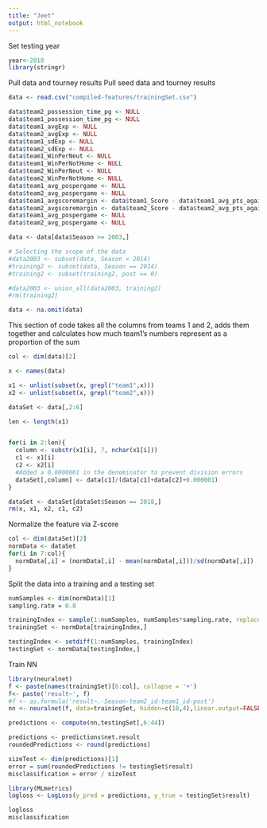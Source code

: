 ```yaml
---
title: "Jeet"
output: html_notebook
---
```


Set testing year
```r
year<-2018
library(stringr)
```


Pull data and tourney results
Pull seed data and tourney results
```r
data <- read.csv("compiled-features/trainingSet.csv")
```

```r
data$team2_possession_time_pg <- NULL
data$team1_possession_time_pg <- NULL
data$team1_avgExp <- NULL
data$team2_avgExp <- NULL
data$team1_sdExp <- NULL
data$team2_sdExp <- NULL
data$team1_WinPerNeut <- NULL
data$team1_WinPerNotHome <- NULL
data$team2_WinPerNeut <- NULL
data$team2_WinPerNotHome <- NULL
data$team1_avg_pospergame <- NULL
data$team2_avg_pospergame <- NULL
data$team1_avgscoremargin <- data$team1_Score - data$team1_avg_pts_against
data$team2_avgscoremargin <- data$team2_Score - data$team2_avg_pts_against
data$team1_avg_pospergame <- NULL
data$team2_avg_pospergame <- NULL

data <- data[data$Season >= 2003,]
```

```r
# Selecting the scope of the data
#data2003 <- subset(data, Season < 2014)
#training2 <- subset(data, Season == 2014)
#training2 <- subset(training2, post == 0)

#data2003 <- union_all(data2003, training2)
#rm(training2)

data <- na.omit(data)
```


This section of code takes all the columns from teams 1 and 2, adds them together and calculates how much team1's numbers represent as a proportion of the sum
```r
col <- dim(data)[2]

x <- names(data)

x1 <- unlist(subset(x, grepl("team1",x)))
x2 <- unlist(subset(x, grepl("team2",x)))

dataSet <- data[,2:6]

len <- length(x1)


for(i in 2:len){
  column <- substr(x1[i], 7, nchar(x1[i]))
  c1 <- x1[i]
  c2 <- x2[i]
  #Added a 0.0000001 in the denominator to prevent division errors
  dataSet[,column] <- data[c1]/(data[c1]+data[c2]+0.000001)
}

dataSet <- dataSet[dataSet$Season == 2018,]
rm(x, x1, x2, c1, c2)
```


Normalize the feature via Z-score
```r
col <- dim(dataSet)[2]
normData <- dataSet
for(i in 7:col){
  normData[,i] = (normData[,i] - mean(normData[,i]))/sd(normData[,i])
}
```

Split the data into a training and a testing set
```r
numSamples <- dim(normData)[1]
sampling.rate = 0.8

trainingIndex <- sample(1:numSamples, numSamples*sampling.rate, replace = FALSE)
trainingSet <- normData[trainingIndex,]

testingIndex <- setdiff(1:numSamples, trainingIndex)
testingSet <- normData[testingIndex,]
```


Train NN
```r
library(neuralnet)
f <- paste(names(trainingSet)[6:col], collapse = '+')
f<- paste('result~', f)
#f <- as.formula('result~.-Season-team2_id-team1_id-post')
nn <- neuralnet(f, data=trainingSet, hidden=c(18,4),linear.output=FALSE)
```

```r
predictions <- compute(nn,testingSet[,6:44])

predictions <- predictions$net.result
roundedPredictions <- round(predictions)

sizeTest <- dim(predictions)[1]
error = sum(roundedPredictions != testingSet$result)
misclassification = error / sizeTest

library(MLmetrics)
logloss <- LogLoss(y_pred = predictions, y_true = testingSet$result)

logloss
misclassification
```

